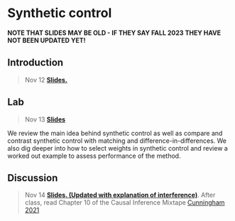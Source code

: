 
# Synthetic control

**NOTE THAT SLIDES MAY BE OLD - IF THEY SAY FALL 2023 THEY HAVE NOT BEEN UPDATED YET!**


## Introduction

> Nov 12 [**Slides.**](assets/slides/10-1_synth_control.pdf) 


## Lab

> Nov 13 [**Slides**](assets/discussions/discussion12.pdf)

We review the main idea behind synthetic control as well as compare and contrast synthetic control with matching and difference-in-differences. We also dig deeper into how to select weights in synthetic control and review a worked out example to assess performance of the method.

## Discussion

> Nov 14 [**Slides. (Updated with explanation of interference)**](assets/slides/10-2_synth_control_example.pdf). 
After class, read Chapter 10 of the Causal Inference Mixtape [Cunningham 2021](https://mixtape.scunning.com/10-synthetic_controls)